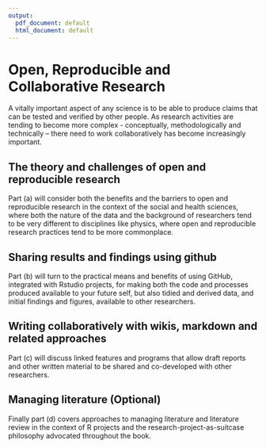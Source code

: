```yaml
---
output:
  pdf_document: default
  html_document: default
---
```

# Open, Reproducible and Collaborative Research {#repro_research}

A vitally important aspect of any science is to be able to produce claims that can be tested and verified by other people. As research activities are tending to become more complex - conceptually, methodologically and technically – there need to work collaboratively has become increasingly important. 

## The theory and challenges of open and reproducible research

Part (a) will consider both the benefits and the barriers to open and reproducible research in the context of the social and health sciences, where both the nature of the data and the background of researchers tend to be very different to disciplines like physics, where open and reproducible research practices tend to be more commonplace. 


## Sharing results and findings using github

Part (b) will turn to the practical means and benefits of using GitHub, integrated with Rstudio projects, for making both the code and processes produced available to your future self, but also tidied and derived data, and initial findings and figures, available to other researchers. 

## Writing collaboratively with wikis, markdown and related approaches

Part (c) will discuss linked features and programs that allow draft reports and other written material to be shared and co-developed with other researchers. 

## Managing literature (Optional)

Finally part (d) covers approaches to managing literature and literature review in the context of R projects and the research-project-as-suitcase philosophy advocated throughout the book.  
